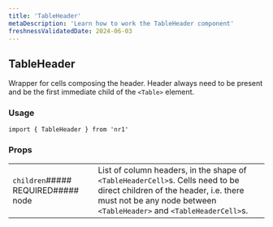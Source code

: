 ```yaml
---
title: 'TableHeader'
metaDescription: 'Learn how to work the TableHeader component'
freshnessValidatedDate: 2024-06-03
---
```

## TableHeader

Wrapper for cells composing the header. Header always need to be present and be the first immediate child of the `<Table>` element.

### Usage

```
import { TableHeader } from 'nr1'
```



### Props

|                                    |                                                                                                                                                                                                 |
| ---------------------------------- | ----------------------------------------------------------------------------------------------------------------------------------------------------------------------------------------------- |
| `children`##### REQUIRED##### node | List of column headers, in the shape of `<TableHeaderCell>`s. Cells need to be direct children of the header, i.e. there must not be any node between `<TableHeader>` and `<TableHeaderCell>`s. |